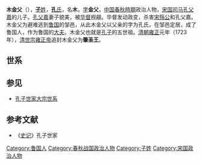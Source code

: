 {{Infobox 先秦人物
|名称= 木金父
|图像=
|图说=
|姓=[[子姓|子]]
|氏=[[孔氏|孔]]
|名=木
|字=金父
|别名=
|别字=
|谥号=肇圣王
|时代=[[周朝|周朝]]
|国家=[[魯國|魯國]]
|身份=[[鲁国|鲁国]]大夫
|出生=
|逝世=
|在位=
|父=[[孔父嘉|孔父嘉]]
|母=
|正妻=
|妾=
|子女=[[祁父|睾夷父]]
|太子=
}}
'''木金父'''（{{bd|？||？||catIdx=Z}}），[[子姓|'''子'''姓]]，[[孔姓|'''孔'''氏]]，名'''木'''，[[表字|字]]'''金父'''，[[中国|中国]][[春秋時期|春秋時期]]政治人物，[[宋国|宋国]][[司马|司马]][[孔父嘉|孔父嘉]]的儿子。[[孔父嘉|孔父嘉]]妻子貌美，被[[华督|华督]]觊觎。华督发动政变，杀害[[宋殇公|宋殇公]]和孔父嘉。木金父为避难逃到[[鲁国|鲁国]]的邹邑，从此木金父以父亲的字为孔氏，在邹邑定居，成了鲁国人，作为鲁国的[[大夫|大夫]]。木金父也就是[[孔子|孔子]]的五世祖。[[清朝|清朝]][[雍正|雍正]]元年（1723年），[[清世宗|清世宗]][[雍正帝|雍正帝]]追封木金父为'''肇圣王'''。

==世系==
{{familytree/start}}
{{familytree | | | | | Ff |Ff=[[宋前闵公|宋前闵公]]}}
{{familytree | | | | | |!| }}
{{familytree | | | | | Ff |Ff=[[弗父何|弗父何]] }}
{{familytree | | | | | |!| }}
{{familytree | | | | | Sf |Sf=[[宋父周|宋父周]] }}
{{familytree | | | | | |!| }}
{{familytree | | | | |Sz |Sz=[[世子胜|世子胜]] }}
{{familytree | | | | | |!| }}
{{familytree | | | | | Zk |Zk=[[正考父|正考父]] }}
{{familytree | | | | | |!| }}
{{familytree | | | | |Kf |Kf=[[孔父嘉|孔父嘉]] }}
{{familytree | | | | | |!| }}
{{familytree | | | | |Mj |Mj=木金父 }}
{{familytree | | | | | |!| }}
{{familytree | | | | |Qf |Qf=[[祁父|祁父]] }}
{{familytree | | | | | |!| }}
{{familytree | | | | | Fs |Fs=[[防叔|防叔]] }}
{{familytree | | | | | |!| }}
{{familytree | | | | | Bx |Bx=[[伯夏|伯夏]] }}
{{familytree | | | | | |!| }}
{{familytree | | | | | Sl |Sl=[[叔梁纥|叔梁纥]] }}
{{familytree | |,|-|-|-|(| }}
{{familytree | Mp | | Kz | |Mp=[[孟皮|孟皮]]|Kz=[[孔子|孔子]] }}
{{familytree/end}}

==参见==
*[[孔子世家大宗世系|孔子世家大宗世系]]
==参考文献==
*《[[史记|史记]]》孔子世家
[[Category:鲁国人|Category:鲁国人]]
[[Category:春秋战国政治人物|Category:春秋战国政治人物]]
[[Category:子姓|Category:子姓]]
[[Category:宋国政治人物|Category:宋国政治人物]]